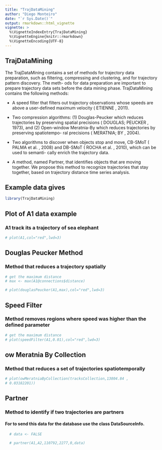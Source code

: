 ```yaml
---
title: "TrajDataMining"
author: "Diego Monteiro"
date: "`r Sys.Date()`"
output: rmarkdown::html_vignette
vignette: >
  %\VignetteIndexEntry{TrajDataMining}
  %\VignetteEngine{knitr::rmarkdown}
  %\VignetteEncoding{UTF-8}
---
```


## TrajDataMining

The TrajDataMining contains a set of methods for trajectory data preparation, such as
filtering, compressing and clustering, and for trajectory pattern discovery. The meth-
ods for data preparation are important to prepare trajectory data sets before the data
mining phase. TrajDataMining contains the following methods:

- A speed filter that filters out trajectory observations whose speeds are above
a user-defined maximum velocity ( ETIENNE , 2011).

- Two compression algorithms: (1) Douglas-Peucker which reduces trajectories
by preserving spatial precisions ( DOUGLAS; PEUCKER , 1973), and (2) Open-window Meratnia-By which reduces trajectories by preserving spatiotempo-
ral precisions ( MERATNIA; BY , 2004).

- Two algorithms to discover when objects stop and move, CB-SMoT ( PALMA
et al. , 2008) and DB-SMoT ( ROCHA et al. , 2010), which can be used to semanti-
cally enrich the trajectory data.

- A method, named Partner, that identifies objects that are moving together.
We propose this method to recognize trajectories that stay together, based on
trajectory distance time series analysis.

## Example data gives
```r
library(TrajDataMining)

```

## Plot of A1 data example

### A1 track its a trajectory of sea elephant

```r

# plot(A1,col="red",lwd=3)
```


## Douglas Peucker Method

### Method that reduces a trajectory spatially

```r

# get the maximum distance
# max <- max(A1@connections$distance)

# plot(douglasPeucker(A1,max),col="red",lwd=3)
```


## Speed Filter

### Method removes regions where speed was higher than the defined parameter

```r

# get the maximum distance
# plot(speedFilter(A1,0.01),col="red",lwd=3)
```

## ow Meratnia By Collection

### Method that reduces a set of trajectories spatiotemporally


```r

# plot(owMeratniaByCollection(tracksCollection,13804.84 ,
# 0.03182201))


```

## Partner

### Method to identify if two trajectories are partners

#### For to send this data for the database use the class DataSourceInfo.
```r
 
  # data <- FALSE
  
  # partner(A1,A2,110792,2277,0,data)

  

```






